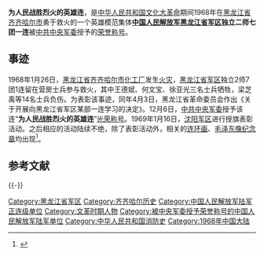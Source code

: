 '''为人民战胜烈火的英雄连'''，是[[中华人民共和国|中华人民共和国]][[文化大革命|文化大革命]]期间1968年在[[黑龙江省|黑龙江省]][[齐齐哈尔市|齐齐哈尔市]]勇于救火的一个英雄模范集体'''[[中国人民解放军黑龙江省军区|中国人民解放军黑龙江省军区]]独立二师七团一连'''被[[中共中央军委|中共中央军委]]授予的[[荣誉称号_(中国人民解放军)|荣誉称号]]。

== 事迹 ==
1968年1月26日，[[黑龙江省|黑龙江省]][[齐齐哈尔市|齐齐哈尔市]][[化工厂|化工厂]]发生[[火灾|火灾]]，[[黑龙江省军区|黑龙江省军区]]独立2师7团1连留在营房士兵参与救火，其中王德斌、何文宝、徐亚光三名士兵牺牲，梁芝禹等14名士兵负伤。为表彰该事迹，同年4月3日，黑龙江省革命委员会作出《关于开展向黑龙江省军区某部一连学习的决定》。12月6日，[[中共中央军委|中共中央军委]]授予该连“'''为人民战胜烈火的英雄连'''”[[荣誉称号_(中国人民解放军)|光荣称号]]。1969年1月16日，[[沈阳军区|沈阳军区]]进行授旗表彰活动。之后相应的活动陆续不绝，除了表彰活动外，相关的[[连环画|连环画]]、[[毛主席像章|毛泽东像纪念章]]均出现<ref>{{cite web | language = zh-hans | website = 凤凰网 | title = 共和国的英雄模范：对共和国历史的独特记述 | url = http://book.ifeng.com/lianzai/detail_2010_01/07/293429_103.shtml  | archive-date = 2019-02-21 | archive-url = https://web.archive.org/web/20190221063248/http://book.ifeng.com/lianzai/detail_2010_01/07/293429_103.shtml | dead-url = no }}</ref>。

== 参考文献 ==
{{Reflist}}

{{-}}
{{文革时期英模}}

[[Category:黑龙江省军区|Category:黑龙江省军区]]
[[Category:齐齐哈尔历史|Category:齐齐哈尔历史]]
[[Category:中国人民解放军陆军正连级单位|Category:中国人民解放军陆军正连级单位]]
[[Category:文革时期人物|Category:文革时期人物]]
[[Category:被中央军委授予荣誉称号的中国人民解放军陆军单位|Category:被中央军委授予荣誉称号的中国人民解放军陆军单位]] 
[[Category:中华人民共和国消防史|Category:中华人民共和国消防史]]
[[Category:1968年中国大陆|Category:1968年中国大陆]]